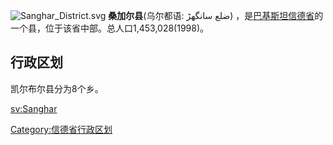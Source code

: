 {{Unreferenced|time=2022-02-23T04:07:45+00:00}}
[[File:Sanghar_District.svg|right]]
'''桑加尔县'''(乌尔都语: ضلع سانگھڑ) ，是[[巴基斯坦|巴基斯坦]][[信德省|信德省]]的一个县，位于该省中部。总人口1,453,028(1998)。

== 行政区划 ==

凯尔布尔县分为8个乡。


{{信德省行政区划}}
[[Category:信德省行政区划|Category:信德省行政区划]]

[[sv:Sanghar|sv:Sanghar]]